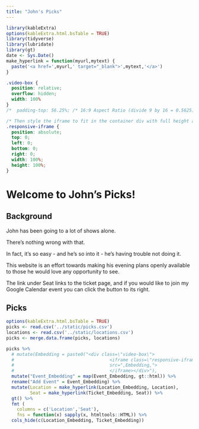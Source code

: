 ```yaml
---
title: "John's Picks"
---
```


```r
library(kableExtra)
options(kableExtra.html.bsTable = TRUE)
library(tidyverse)
library(lubridate)
library(gt)
date <- Sys.Date()
make_hyperlink = function(myurl,mytext) {
  paste('<a href=',myurl,' target="_blank">',mytext,'</a>')
}
```

```css
.video-box {
  position: relative;
  overflow: hidden;
  width: 100%
}
/*  padding-top: 56.25%; /* 16:9 Aspect Ratio (divide 9 by 16 = 0.5625) */

/* Then style the iframe to fit in the container div with full height and width */
.responsive-iframe {
  position: absolute;
  top: 0;
  left: 0;
  bottom: 0;
  right: 0;
  width: 100%;
  height: 100%;
}
```

# Welcome to John's Picks!

## Background

John has been going to a lot of shows alone. 

There's nothing wrong with that. 

In fact, it's so easy - and he's so into it - he's having trouble not doing it. 

This website is an effort towards making his evening plans openly available to those he would love any opportunity to see. 

The link under Seat links to the ticket page, and if you would like to join my Google Calendar event you can click the button to its right.

## Picks

```r
options(kableExtra.html.bsTable = TRUE)
picks <- read.csv('../static/picks.csv')
locations <- read.csv('../static/locations.csv')
picks <- merge.data.frame(picks, locations)

picks %>%
  # mutate(Embedding = paste0("<div class=\"video-box\">
  #                                    <iframe class=\"responsive-iframe\"
  #                                    src=",Embedding,">
  #                                    </iframe></div>"),
  mutate("Event_Embedding" = map(Event_Embedding, gt::html)) %>%
  rename("Add Event" = Event_Embedding) %>%
  mutate(Location = make_hyperlink(Location_Embedding, Location),
         Seat = make_hyperlink(Ticket_Embedding, Seat)) %>%
  gt() %>%
  fmt (
    columns = c('Location','Seat'),
    fns = function(x) sapply(x, htmltools::HTML)) %>%
  cols_hide(c(Location_Embedding, Ticket_Embedding))
                   
```
